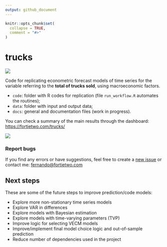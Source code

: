 ```yaml
---
output: github_document
---
```


<!-- README.md is generated from README.Rmd. Please edit that file -->

```r
knitr::opts_chunk$set(
  collapse = TRUE,
  comment = "#>"
)
```

# trucks

<!-- badges: start -->
[![](https://img.shields.io/github/last-commit/schoulten/trucks.svg)](https://github.com/schoulten/trucks/commits/main)
<!-- badges: end -->

Code for replicating econometric forecast models of time series for the variable referring to the **total of trucks sold**, using macroeconomic factors.

- `code`: folder with R codes for replication (file `run_workflow.R` automates the routines);
- `data`: folder with input and output data;
- `docs`: general and documentation files (work in progress).

You can check a summary of the main results through the dashboard: [https://fortietwo.com/trucks/](https://fortietwo.com/trucks/)

![](docs/printscreen.PNG)


### Report bugs

If you find any errors or have suggestions, feel free to create a [new issue](https://github.com/schoulten/trucks/issues) or contact me: <fernando@fortietwo.com>

## Next steps

These are some of the future steps to improve prediction/code models:

- Explore more non-stationary time series models
- Explore VAR in differences
- Explore models with Bayesian estimation
- Explore models with time-varying parameters (TVP)
- Improve logic for selecting VECM models
- Improve/implement final model choice logic and out-of-sample prediction
- Reduce number of dependencies used in the project
